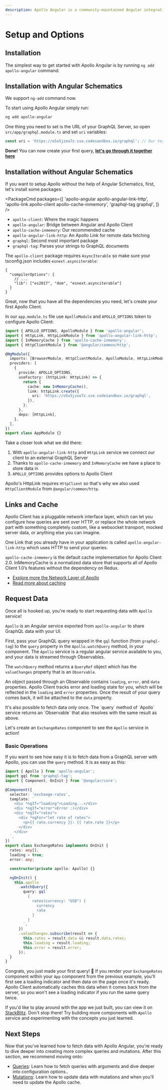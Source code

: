 ```yaml
---
description: Apollo Angular is a community-maintained Angular integration for Apollo Client. It provides you with everything you need to use Apollo Client in your Angular app.
---
```


# Setup and Options

## Installation

The simplest way to get started with Apollo Angular is by running `ng add apollo-angular` command.

## Installation with Angular Schematics

We support `ng-add` command now.

To start using Apollo Angular simply run:

```bash
ng add apollo-angular
```

One thing you need to set is the URL of your GraphQL Server, so open `src/app/graphql.module.ts` and
set `uri` variables:

```ts filename="graphql.module.ts"
const uri = 'https://o5x5jzoo7z.sse.codesandbox.io/graphql'; // Our test Graphql Server which returns rates
```

**Done!** You can now create your first query,
[**let's go through it together here**](#request-data)

## Installation without Angular Schematics

If you want to setup Apollo without the help of Angular Schematics, first, let's install some
packages:

<PackageCmd
  packages={[
    'apollo-angular apollo-angular-link-http',
    'apollo-link apollo-client apollo-cache-inmemory',
    'graphql-tag graphql',
  ]}
/>

- `apollo-client`: Where the magic happens
- `apollo-angular`: Bridge between Angular and Apollo Client
- `apollo-cache-inmemory`: Our recommended cache
- `apollo-angular-link-http`: An Apollo Link for remote data fetching
- `graphql`: Second most important package
- `graphql-tag`: Parses your strings to GraphQL documents

The `apollo-client` package requires `AsyncIterable` so make sure your tsconfig.json includes
`esnext.asynciterable`:

```jsonc
{
  "compilerOptions": {
    // ...
    "lib": ["es2017", "dom", "esnext.asynciterable"]
  }
}
```

Great, now that you have all the dependencies you need, let's create your first Apollo Client.

In our `app.module.ts` file use `ApolloModule` and `APOLLO_OPTIONS` token to configure Apollo
Client:

```ts
import { APOLLO_OPTIONS, ApolloModule } from 'apollo-angular';
import { HttpLink, HttpLinkModule } from 'apollo-angular-link-http';
import { InMemoryCache } from 'apollo-cache-inmemory';
import { HttpClientModule } from '@angular/common/http';

@NgModule({
  imports: [BrowserModule, HttpClientModule, ApolloModule, HttpLinkModule],
  providers: [
    {
      provide: APOLLO_OPTIONS,
      useFactory: (httpLink: HttpLink) => {
        return {
          cache: new InMemoryCache(),
          link: httpLink.create({
            uri: 'https://o5x5jzoo7z.sse.codesandbox.io/graphql',
          }),
        };
      },
      deps: [HttpLink],
    },
  ],
})
export class AppModule {}
```

Take a closer look what we did there:

1. With `apollo-angular-link-http` and `HttpLink` service we connect our client to an external
   GraphQL Server
1. Thanks to `apollo-cache-inmemory` and `InMemoryCache` we have a place to store data in
1. `APOLLO_OPTIONS` provides options to Apollo Client

Apollo's HttpLink requires `HttpClient` so that's why we also used `HttpClientModule` from
`@angular/common/http`.

## Links and Cache

Apollo Client has a pluggable network interface layer, which can let you configure how queries are
sent over HTTP, or replace the whole network part with something completely custom, like a websocket
transport, mocked server data, or anything else you can imagine.

One Link that you already have in your application is called `apollo-angular-link-http` which uses
HTTP to send your queries.

`apollo-cache-inmemory` is the default cache implementation for Apollo Client 2.0. InMemoryCache is
a normalized data store that supports all of Apollo Client 1.0’s features without the dependency on
Redux.

- [Explore more the Network Layer of Apollo](./network-layer)
- [Read more about caching](./caching)

## Request Data

Once all is hooked up, you're ready to start requesting data with `Apollo` service!

`Apollo` is an Angular service exported from `apollo-angular` to share GraphQL data with your UI.

First, pass your GraphQL query wrapped in the `gql` function (from `graphql-tag`) to the `query`
property in the `Apollo.watchQuery` method, in your component. The `Apollo` service is a regular
angular service available to you, and your data is streamed through Observables.

The `watchQuery` method returns a `QueryRef` object which has the `valueChanges` property that is an
`Observable`.

An object passed through an Observable contains `loading`, `error`, and `data` properties. Apollo
Client tracks error and loading state for you, which will be reflected in the `loading` and `error`
properties. Once the result of your query comes back, it will be attached to the `data` property.

<Callout>
  It's also possible to fetch data only once. The `query` method of `Apollo` service returns an
  `Observable` that also resolves with the same result as above.
</Callout>

Let's create an `ExchangeRates` component to see the `Apollo` service in action!

### Basic Operations

If you want to see how easy it is to fetch data from a GraphQL server with Apollo, you can use the
`query` method. It is as easy as this:

```ts
import { Apollo } from 'apollo-angular';
import gql from 'graphql-tag';
import { Component, OnInit } from '@angular/core';

@Component({
  selector: 'exchange-rates',
  template: `
    <div *ngIf="loading">Loading...</div>
    <div *ngIf="error">Error :(</div>
    <div *ngIf="rates">
      <div *ngFor="let rate of rates">
        <p>{{ rate.currency }}: {{ rate.rate }}</p>
      </div>
    </div>
  `,
})
export class ExchangeRates implements OnInit {
  rates: any[];
  loading = true;
  error: any;

  constructor(private apollo: Apollo) {}

  ngOnInit() {
    this.apollo
      .watchQuery({
        query: gql`
          {
            rates(currency: "USD") {
              currency
              rate
            }
          }
        `,
      })
      .valueChanges.subscribe(result => {
        this.rates = result.data && result.data.rates;
        this.loading = result.loading;
        this.error = result.error;
      });
  }
}
```

Congrats, you just made your first query! 🎉 If you render your `ExchangeRates` component within
your `App` component from the previous example, you'll first see a loading indicator and then data
on the page once it's ready. Apollo Client automatically caches this data when it comes back from
the server, so you won't see a loading indicator if you run the same query twice.

If you'd like to play around with the app we just built, you can view it on
[StackBlitz](https://stackblitz.com/edit/basic-apollo-angular-app). Don't stop there! Try building
more components with `Apollo` service and experimenting with the concepts you just learned.

## Next Steps

Now that you've learned how to fetch data with Apollo Angular, you're ready to dive deeper into
creating more complex queries and mutations. After this section, we recommend moving onto:

- [Queries](./queries): Learn how to fetch queries with arguments and dive deeper into configuration
  options..
- [Mutations](./mutations): Learn how to update data with mutations and when you'll need to update
  the Apollo cache.
